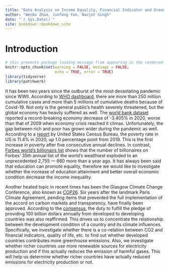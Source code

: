 ```yaml
--- 
title: "Data Analysis on Income Equality, Financial Indicator and Greenhouse Emission"
author: "Wenbo Zhao, Junfeng Yan, Navjot Singh"
date: "`r Sys.Date()`"
site: bookdown::bookdown_site
---
```


# Introduction

```r
# this prevents package loading message from appearing in the rendered version of your problem set
knitr::opts_chunk$set(warning = FALSE, message = FALSE,
                      echo = TRUE, error = TRUE)
library(tidyverse)
library(patchwork)
```

It has been two years since the outburst of the most devastating pandemic since WWII. According to [WHO dashboard](https://covid19.who.int/), there are more than 250 million cumulative cases and more than 5 millions of cumulative deaths because of Covid-19. Not only is the general public's health severely threatened, but the global economy has heavily suffered as well. The [world bank dataset](https://data.worldbank.org/indicator/NY.GDP.MKTP.KD.ZG) reported a record-breaking economy decrease of -3.405% in 2020, worse than that of 2009 when economy crisis reached it climax. Unfortunately, the gap between rich and poor has grown wider during the pandemic as well. According to a [report](https://www.census.gov/newsroom/press-releases/2021/income-poverty-health-insurance-coverage.html) by United States Census Bureau, the poverty rate in US is 11.4% in 2020, up 1.0 percentage point from 2019. This is the first increase in poverty after five consecutive annual declines. In contrast, [Forbes world's billionairs list](https://www.forbes.com/billionaires/) shows that the number of billionaires on Forbes’ 35th annual list of the world’s wealthiest exploded to an unprecedented 2,755 --- 660 more than a year ago. It has always been said that education can promote equality, therefore we would like to investigate whether the increase of education attainment and better overall economic condition decrease the income inequality.

Another heated topic in recent times has been the Glasgow Climate Change Conference, also known as [COP26](https://unfccc.int/conference/glasgow-climate-change-conference-october-november-2021). Six years after the landmark Paris Climate Agreement, pending items that prevented the full implementation of the accord on carbon markets and transparency, have finally been approved. According to the [consensus](https://unfccc.int/news/cop26-reaches-consensus-on-key-actions-to-address-climate-change), the duty to fulfill the pledge of providing 100 billion dollars annually from developed to developing countries was also reaffirmed. This drives us to concentrate the relationship between the development condition of a country and its climate influences. Specifically, we investigate whether there is a co-relation between CO2 and financial indicators, quality of life, etc. to find out whether developed countries contributes more greenhouse emissions. Also, we investigate whether richer countries use more renewable sources for electricity production and if this actually reduces the emission of harmful gases. This will help us determine whether richer countries have actually reduced emissions for electricity production or not.